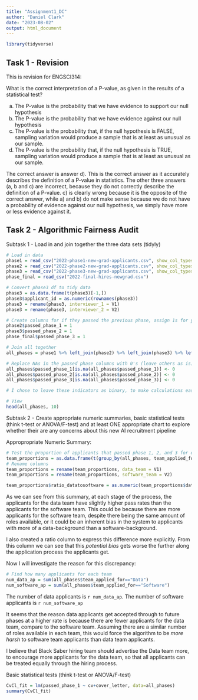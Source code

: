 ```yaml
---
title: "Assignment1_DC"
author: "Daniel Clark"
date: "2023-08-02"
output: html_document
---
```


```r
library(tidyverse)
```

## Task 1 - Revision

This is revision for ENGSCI314:

What is the correct interpretation of a P-value, as given in the results of a statistical test?

a) The P-value is the probability that we have evidence to support our null hypothesis
b) The P-value is the probability that we have evidence against our null hypothesis
c) The P-value is the probability that, if the null hypothesis is FALSE, sampling variation would
   produce a sample that is at least as unusual as our sample.
d) The P-value is the probability that, if the null hypothesis is TRUE, sampling variation would
   produce a sample that is at least as unusual as our sample.


The correct answer is answer d). This is the correct answer as it accurately describes the definition of a P-value in statistics. The other three answers (a, b and c) are incorrect, because they do not correctly describe the definition of a P-value. c) is clearly wrong because it is the opposite of the correct answer, while a) and b) do not make sense because we do not have a probability of evidence against our null hypothesis, we simply have more or less evidence against it.




## Task 2 - Algorithmic Fairness Audit

Subtask 1 - Load in and join together the three data sets (tidyly)

```r
# Load in data
phase1 = read_csv("2022-phase1-new-grad-applicants.csv", show_col_types = FALSE)
phase2 = read_csv("2022-phase2-new-grad-applicants.csv", show_col_types = FALSE)
phase3 = read_csv("2022-phase3-new-grad-applicants.csv", show_col_types = FALSE)
phase_final = read_csv("2022-final-hires-newgrad.csv")

# Convert phase3 df to tidy data
phase3 = as.data.frame(t(phase3)[-1,])
phase3$applicant_id = as.numeric(rownames(phase3))
phase3 = rename(phase3, interviewer_1 = V1)
phase3 = rename(phase3, interviewer_2 = V2)

# Create columns for if they passed the previous phase, assign 1s for yes's
phase2$passed_phase_1 = 1
phase3$passed_phase_2 = 1
phase_final$passed_phase_3 = 1

# Join all together
all_phases = phase1 %>% left_join(phase2) %>% left_join(phase3) %>% left_join(phase_final)

# Replace NAs in the passed phase columns with 0's (leave others as is)
all_phases$passed_phase_1[is.na(all_phases$passed_phase_1)] <- 0
all_phases$passed_phase_2[is.na(all_phases$passed_phase_2)] <- 0
all_phases$passed_phase_3[is.na(all_phases$passed_phase_3)] <- 0 

# I chose to leave these indicators as binary, to make calculations easier later on

# View
head(all_phases, 10)
```

Subtask 2 - Create appropriate numeric summaries, basic statistical tests (think t-test or ANOVA/F-test) and at least ONE appropriate chart to explore whether their are any concerns about this new AI recruitment pipeline

Appropropriate Numeric Summary:

```r
# Test the proportion of applicants that passed phase 1, 2, and 3 for each team
team_proportions = as.data.frame(t(group_by(all_phases, team_applied_for) %>% summarise(mean(passed_phase_1), mean(passed_phase_2), mean(passed_phase_3)))[-1,])
# Rename columns
team_proportions = rename(team_proportions, data_team = V1)
team_proportions = rename(team_proportions, software_team = V2)

team_proportions$ratio_datatosoftware = as.numeric(team_proportions$data_team) / as.numeric(team_proportions$software_team)
```

As we can see from this summary, at each stage of the process, the applicants for the data team have slightly higher pass rates than the applicants for the software team. This could be because there are more applicants for the software team, despite there being the same amount of roles available, or it could be an inherent bias in the system to applicants with more of a data-background than a software-background.

I also created a ratio column to express this difference more explicitly. From this column we can see that this *potential bias* gets worse the further along the application process the applicants get.

Now I will investigate the reason for this discrepancy:
```r
# Find how many applicants for each team
num_data_ap = sum(all_phases$team_applied_for=="Data")
num_software_ap = sum(all_phases$team_applied_for=="Software")

```

The number of data applicants is `r num_data_ap`.
The number of software applicants is `r num_software_ap`

It seems that the reason data applicants get accepted through to future phases at a higher rate is because there are fewer applicants for the data team, compare to the software team. Assuming there are a similar number of roles available in each team, this would force the algorithm to be *more harsh* to software team applicants than data team applicants. 

I believe that Black Saber hiring team should advertise the Data team more, to encourage more applicants for the data team, so that all applicants can be treated equally through the hiring process.



Basic statistical tests (think t-test or ANOVA/F-test)

```r

CvCl_fit = lm(passed_phase_1 ~ cv+cover_letter, data=all_phases)
summary(CvCl_fit)

```









